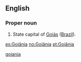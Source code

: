 ==English==

===Proper noun===
{{en-proper noun}}

# State capital of [[Goiás]] ([[Brazil]]).

[[Category:English terms spelled with Â|goiania]]

[[es:Goiânia]]
[[no:Goiânia]]
[[pt:Goiânia]]